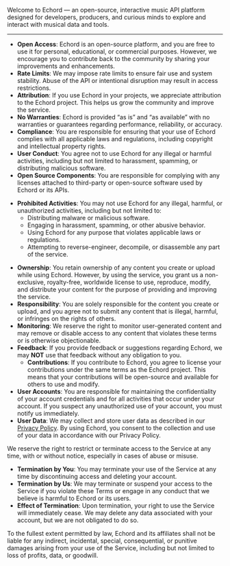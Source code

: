 
Welcome to Echord — an open-source, interactive music API platform designed for developers, producers, and curious minds to explore and interact with musical data and tools.

---

<Heading id='use-of-the-service' title='Use of The Service' />

- **Open Access**: Echord is an open-source platform, and you are free to use it for personal, educational, or commercial purposes. However, we encourage you to contribute back to the community by sharing your improvements and enhancements.
- **Rate Limits**: We may impose rate limits to ensure fair use and system stability. Abuse of the API or intentional disruption may result in access restrictions.
- **Attribution**: If you use Echord in your projects, we appreciate attribution to the Echord project. This helps us grow the community and improve the service.
- **No Warranties**: Echord is provided “as is” and “as available” with no warranties or guarantees regarding performance, reliability, or accuracy.
- **Compliance**: You are responsible for ensuring that your use of Echord complies with all applicable laws and regulations, including copyright and intellectual property rights.
- **User Conduct**: You agree not to use Echord for any illegal or harmful activities, including but not limited to harassment, spamming, or distributing malicious software.
- **Open Source Components**: You are responsible for complying with any licenses attached to third-party or open-source software used by Echord or its APIs.

<Heading id='restrictions' title='Restrictions' />

- **Prohibited Activities**: You may not use Echord for any illegal, harmful, or unauthorized activities, including but not limited to:
  - Distributing malware or malicious software.
  - Engaging in harassment, spamming, or other abusive behavior.
  - Using Echord for any purpose that violates applicable laws or regulations.
  - Attempting to reverse-engineer, decompile, or disassemble any part of the service.

<Heading id='user-content' title='User Content' />

- **Ownership**: You retain ownership of any content you create or upload while using Echord. However, by using the service, you grant us a non-exclusive, royalty-free, worldwide license to use, reproduce, modify, and distribute your content for the purpose of providing and improving the service.
- **Responsibility**: You are solely responsible for the content you create or upload, and you agree not to submit any content that is illegal, harmful, or infringes on the rights of others.
- **Monitoring**: We reserve the right to monitor user-generated content and may remove or disable access to any content that violates these terms or is otherwise objectionable.
- **Feedback**: If you provide feedback or suggestions regarding Echord, we may **NOT** use that feedback without any obligation to you.
  - **Contributions**: If you contribute to Echord, you agree to license your contributions under the same terms as the Echord project. This means that your contributions will be open-source and available for others to use and modify.
- **User Accounts**: You are responsible for maintaining the confidentiality of your account credentials and for all activities that occur under your account. If you suspect any unauthorized use of your account, you must notify us immediately.
- **User Data**: We may collect and store user data as described in our [Privacy Policy](#privacy). By using Echord, you consent to the collection and use of your data in accordance with our Privacy Policy.

<Heading id='termination' title='Termination' />

We reserve the right to restrict or terminate access to the Service at any time, with or without notice, especially in cases of abuse or misuse.

- **Termination by You**: You may terminate your use of the Service at any time by discontinuing access and deleting your account.
- **Termination by Us**: We may terminate or suspend your access to the Service if you violate these Terms or engage in any conduct that we believe is harmful to Echord or its users.
- **Effect of Termination**: Upon termination, your right to use the Service will immediately cease. We may delete any data associated with your account, but we are not obligated to do so.

<Heading id='limitation-of-liability' title='Limitation of Liability' />

To the fullest extent permitted by law, Echord and its affiliates shall not be liable for any indirect, incidental, special, consequential, or punitive damages arising from your use of the Service, including but not limited to loss of profits, data, or goodwill.
